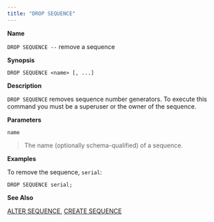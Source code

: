 ```yaml
---
title: "DROP SEQUENCE"
---
```


<div id="drop_sequence" class="registered_link"></div>

**Name**

`DROP SEQUENCE --` remove a sequence

**Synopsis**

```text
DROP SEQUENCE <name> [, ...]
```

**Description**

`DROP SEQUENCE` removes sequence number generators. To execute this command you must be a superuser or the owner of the sequence.

**Parameters**

`name`

> The name (optionally schema-qualified) of a sequence.

**Examples**

To remove the sequence, `serial`:

```text
DROP SEQUENCE serial;
```

**See Also**

[ALTER SEQUENCE](../10_alter_sequence/#alter_sequence), [CREATE SEQUENCE](../34_create_sequence/#create_sequence)
